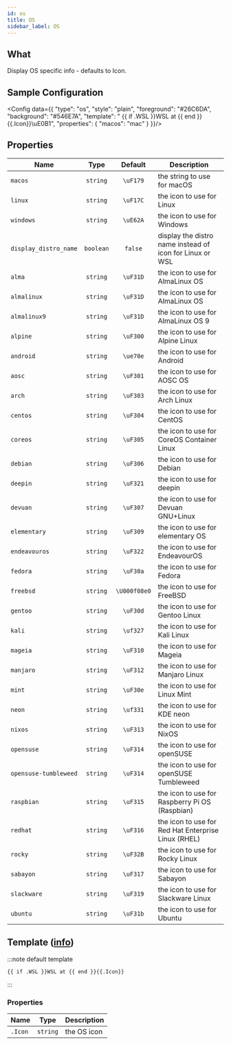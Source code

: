 ```yaml
---
id: os
title: OS
sidebar_label: OS
---
```


## What

Display OS specific info - defaults to Icon.

## Sample Configuration


<Config data={{
  "type": "os",
  "style": "plain",
  "foreground": "#26C6DA",
  "background": "#546E7A",
  "template": " {{ if .WSL }}WSL at {{ end }}{{.Icon}}\uE0B1",
  "properties": {
    "macos": "mac"
  }
}}/>

## Properties

| Name                  | Type      | Default  | Description                                              |
| --------------------- | :-------: | :------: | -------------------------------------------------------- |
| `macos`               | `string`  | `\uF179` | the string to use for macOS                              |
| `linux`               | `string`  | `\uF17C` | the icon to use for Linux                                |
| `windows`             | `string`  | `\uE62A` | the icon to use for Windows                              |
| `display_distro_name` | `boolean` | `false`  | display the distro name instead of icon for Linux or WSL |
| `alma`                | `string`  | `\uF31D` | the icon to use for AlmaLinux OS                         |
| `almalinux`           | `string`  | `\uF31D` | the icon to use for AlmaLinux OS                         |
| `almalinux9`          | `string`  | `\uF31D` | the icon to use for AlmaLinux OS 9                       |
| `alpine`              | `string`  | `\uF300` | the icon to use for Alpine Linux                         |
| `android`             | `string`  | `\ue70e` | the icon to use for Android                              |
| `aosc`                | `string`  | `\uF301` | the icon to use for AOSC OS                              |
| `arch`                | `string`  | `\uF303` | the icon to use for Arch Linux                           |
| `centos`              | `string`  | `\uF304` | the icon to use for CentOS                               |
| `coreos`              | `string`  | `\uF305` | the icon to use for CoreOS Container Linux               |
| `debian`              | `string`  | `\uF306` | the icon to use for Debian                               |
| `deepin`              | `string`  | `\uF321` | the icon to use for deepin                               |
| `devuan`              | `string`  | `\uF307` | the icon to use for Devuan GNU+Linux                     |
| `elementary`          | `string`  | `\uF309` | the icon to use for elementary OS                        |
| `endeavouros`         | `string`  | `\uF322` | the icon to use for EndeavourOS                          |
| `fedora`              | `string`  | `\uF30a` | the icon to use for Fedora                               |
| `freebsd`             | `string`  | `\U000f08e0` | the icon to use for FreeBSD                          |
| `gentoo`              | `string`  | `\uF30d` | the icon to use for Gentoo Linux                         |
| `kali`                | `string`  | `\uf327` | the icon to use for Kali Linux                           |
| `mageia`              | `string`  | `\uF310` | the icon to use for Mageia                               |
| `manjaro`             | `string`  | `\uF312` | the icon to use for Manjaro Linux                        |
| `mint`                | `string`  | `\uF30e` | the icon to use for Linux Mint                           |
| `neon`                | `string`  | `\uf331` | the icon to use for KDE neon                             |
| `nixos`               | `string`  | `\uF313` | the icon to use for NixOS                                |
| `opensuse`            | `string`  | `\uF314` | the icon to use for openSUSE                             |
| `opensuse-tumbleweed` | `string`  | `\uF314` | the icon to use for openSUSE Tumbleweed                  |
| `raspbian`            | `string`  | `\uF315` | the icon to use for Raspberry Pi OS (Raspbian)           |
| `redhat`              | `string`  | `\uF316` | the icon to use for Red Hat Enterprise Linux (RHEL)      |
| `rocky`               | `string`  | `\uF32B` | the icon to use for Rocky Linux                          |
| `sabayon`             | `string`  | `\uF317` | the icon to use for Sabayon                              |
| `slackware`           | `string`  | `\uF319` | the icon to use for Slackware Linux                      |
| `ubuntu`              | `string`  | `\uF31b` | the icon to use for Ubuntu                               |

## Template ([info][templates])

:::note default template

```template
{{ if .WSL }}WSL at {{ end }}{{.Icon}}
```

:::

### Properties

| Name    | Type     | Description |
| ------- | -------- | ----------- |
| `.Icon` | `string` | the OS icon |

[templates]: /docs/configuration/templates
